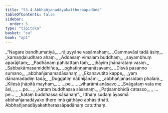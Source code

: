 ```yaml
---
title: "53.4 Abbhañjanadāyakattheraapadāna"
tableOfContents: false
sidebar:
  order: 5
type: "tipitaka"
basket: "su"
book: "ap1"
---
```



<DynamicBreadcrumb />

<Division number="24" book="ap1">

<Paragraph number="6827" type="verses" book="ap1">
_“Nagare bandhumatiyā,_  
_rājuyyāne vasāmahaṃ;_  
_Cammavāsī tadā āsiṃ,_  
_kamaṇḍaludharo ahaṃ._  

</Paragraph>

</Division>
<Division number="25" book="ap1">

<Paragraph number="6828" type="verses" book="ap1">
_Addasaṃ vimalaṃ buddhaṃ,_  
_sayambhuṃ aparājitaṃ;_  
_Padhānaṃ pahitattaṃ taṃ,_  
_jhāyiṃ jhānarataṃ vasiṃ._  

</Paragraph>

</Division>
<Division number="26" book="ap1">

<Paragraph number="6829" type="verses" book="ap1">
_Sabbakāmasamiddhiñca,_  
_oghatiṇṇamanāsavaṃ;_  
_Disvā pasanno sumano,_  
_abbhañjanamadāsahaṃ._  

</Paragraph>

</Division>
<Division number="27" book="ap1">

<Paragraph number="6830" type="verses" book="ap1">
_Ekanavutito kappe,_  
_yaṃ dānamadadiṃ tadā;_  
_Duggatiṃ nābhijānāmi,_  
_abbhañjanassidaṃ phalaṃ._  

</Paragraph>

</Division>
<Division number="28" book="ap1">

<Paragraph number="6831" type="verses" book="ap1">
_Kilesā jhāpitā mayhaṃ,_  
_ …pe… _  
_viharāmi anāsavo._  

</Paragraph>

</Division>
<Division number="29" book="ap1">

<Paragraph number="6832" type="verses" book="ap1">
_Svāgataṃ vata me āsi,_  
_ …pe… _  
_kataṃ buddhassa sāsanaṃ._  

</Paragraph>

</Division>
<Division number="30" book="ap1">

<Paragraph number="6833" type="verses" book="ap1">
_Paṭisambhidā catasso,_  
_ …pe… _  
_kataṃ buddhassa sāsanaṃ”._  

</Paragraph>

<Paragraph number="6834" book="ap1">
Itthaṃ sudaṃ āyasmā abbhañjanadāyako thero imā gāthāyo abhāsitthāti.

</Paragraph>
</Division>

<Paragraph number="6835" type="center" book="ap1">
Abbhañjanadāyakattherassāpadānaṃ catutthaṃ.
</Paragraph>